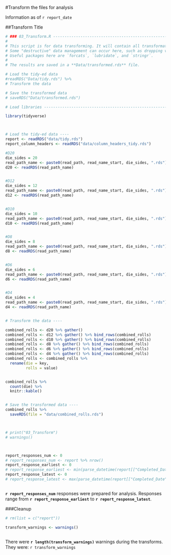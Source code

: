 #Transform the files for analysis

Information as of `r report_date`



##Transform Title

```{r Transform, dependson = "Tidy_final", cache = TRUE, echo = FALSE, message = FALSE, warning = FALSE}

# ### 03_Transform.R ----------------------------------------------------------
#
# This script is for data transforming. It will contain all transformations of the data to make them ready for analyses.
# Some "destructive" data management can occur here, such as dropping variables or observations, or modifying the levels of some factors.
# Useful packages here are `forcats`, `lubridate`, and `stringr`.
#
# The results are saved in a **Data/transformed.rds** file.

# Load the tidy-ed data
#readRDS("Data/tidy.rds") %>%
# Transform the data

# Save the transformed data
# saveRDS("Data/transformed.rds")

# Load libraries ----------------------------------------------------------

library(tidyverse)



# Load the tidy-ed data ----
report <- readRDS("data/tidy.rds")
report_column_headers <- readRDS("data/column_headers_tidy.rds")

#D20
die_sides = 20
read_path_name <- paste0(read_path, read_name_start, die_sides, ".rds")
d20 <- readRDS(read_path_name)


#D12
die_sides = 12
read_path_name <- paste0(read_path, read_name_start, die_sides, ".rds")
d12 <- readRDS(read_path_name)


#D10
die_sides = 10
read_path_name <- paste0(read_path, read_name_start, die_sides, ".rds")
d10 <- readRDS(read_path_name)


#D8
die_sides = 8
read_path_name <- paste0(read_path, read_name_start, die_sides, ".rds")
d8 <- readRDS(read_path_name)


#D6
die_sides = 6
read_path_name <- paste0(read_path, read_name_start, die_sides, ".rds")
d6 <- readRDS(read_path_name)


#D4
die_sides = 4
read_path_name <- paste0(read_path, read_name_start, die_sides, ".rds")
d4 <- readRDS(read_path_name)


# Transform the data ----

combined_rolls <- d20 %>% gather()
combined_rolls <- d12 %>% gather() %>% bind_rows(combined_rolls)
combined_rolls <- d10 %>% gather() %>% bind_rows(combined_rolls)
combined_rolls <- d8 %>% gather() %>% bind_rows(combined_rolls)
combined_rolls <- d6 %>% gather() %>% bind_rows(combined_rolls)
combined_rolls <- d4 %>% gather() %>% bind_rows(combined_rolls)
combined_rolls <- combined_rolls %>% 
  rename(die = key,
         rolls = value)


combined_rolls %>% 
  count(die) %>% 
  knitr::kable()


# Save the transformed data ----
combined_rolls %>%
  saveRDS(file = "data/combined_rolls.rds")



# print("03_Transform")
# warnings()



report_responses_num <- 0
# report_responses_num <- report %>% nrow()
report_response_earliest <- 0
# report_response_earliest <- min(parse_datetime(report[["Completed_Date"]], "%m/%d/%Y %H:%M:%S %p" ))
report_response_latest <- 0
# report_response_latest <- max(parse_datetime(report[["Completed_Date"]], "%m/%d/%Y %H:%M:%S %p" ))



```

**`r report_responses_num`** responses were prepared for analysis.
Responses range from **`r report_response_earliest`** to **`r report_response_latest`**.




###Cleanup

```{r Transform_cleanup, dependson = "Transform", cache = TRUE, echo = FALSE, message = FALSE, warning = FALSE}



# rm(list = c("report"))

transform_warnings <- warnings()



```

There were **`r length(transform_warnings)`** warnings during the transforms. They were:
`r transform_warnings` 
